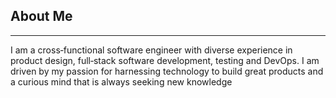 ## About Me
***
I am a cross‑functional software engineer with diverse experience in product design, full‑stack software development, testing and DevOps.
I am driven by my passion for harnessing technology to build great products and a curious mind that is always seeking new knowledge